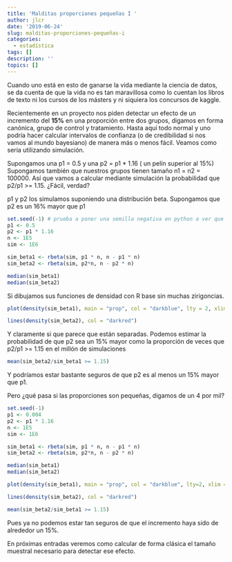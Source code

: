 ```yaml
---
title: 'Malditas proporciones pequeñas I '
author: jlcr
date: '2019-06-24'
slug: malditas-proporciones-pequeñas-i
categories:
  - estadística
tags: []
description: ''
topics: []
---
```



Cuando uno está en esto de ganarse la vida mediante la ciencia de datos, se da cuenta de que la vida no es tan maravillosa como lo cuentan los libros de texto ni los cursos de los másters y ni siquiera los concursos de kaggle. 

Recientemente en un proyecto nos piden detectar un efecto de un incremento del **15%** en una proporción entre dos grupos, digamos en forma canónica, grupo de control y tratamiento.  Hasta aquí todo normal y uno podría hacer calcular intervalos de confianza (o de credibilidad si nos vamos al mundo bayesiano) de manera más o menos fácil. Veamos como sería utilizando simulación.

Supongamos una p1 = 0.5 y una p2 = p1 * 1.16 ( un pelín superior al 15%) Supongamos también que nuestros grupos tienen tamaño n1 = n2 = 100000. Así que vamos a calcular mediante simulación la probabilidad que p2/p1 >= 1.15. ¿Fácil, verdad? 

p1 y p2 los simulamos suponiendo una distribución beta. Supongamos que p2 es un 16% mayor que p1
```r
set.seed(-1) # prueba a poner una semilla negativa en python a ver que pasa
p1 <- 0.5
p2 <- p1 * 1.16
n <- 1E5
sim <- 1E6

sim_beta1 <- rbeta(sim, p1 * n, n - p1 * n)
sim_beta2 <- rbeta(sim, p2*n, n - p2 * n)

median(sim_beta1)
median(sim_beta2)

```

Si dibujamos sus funciones de densidad con R base sin muchas zirigoncias.


```r
plot(density(sim_beta1), main = "prop", col = "darkblue", lty = 2, xlim = c(0.45, 0.6))

lines(density(sim_beta2), col = "darkred")
```

Y claramente si que parece que están separadas. Podemos estimar la probabilidad de que p2 sea un 15% mayor como la proporción de veces que p2/p1 >= 1.15 en el millón de simulaciones

```r
mean(sim_beta2/sim_beta1 >= 1.15)
```

Y podríamos estar bastante seguros de que p2 es al menos un 15% mayor que p1. 

Pero ¿qué pasa si las proporciones son pequeñas, digamos de un 4 por mil?


```r
set.seed(-1)
p1 <- 0.004
p2 <- p1 * 1.16
n <- 1E5
sim <- 1E6

sim_beta1 <- rbeta(sim, p1 * n, n - p1 * n)
sim_beta2 <- rbeta(sim, p2*n, n - p2 * n)

median(sim_beta1)
median(sim_beta2)
```



```r
plot(density(sim_beta1), main = "prop", col = "darkblue", lty=2, xlim = c(0.003, 0.006)  )

lines(density(sim_beta2), col = "darkred")
```

```r
mean(sim_beta2/sim_beta1 >= 1.15)
```

Pues ya no podemos estar tan seguros de que el incremento haya sido de alrededor un 15%.

En próximas entradas veremos como calcular de forma clásica el tamaño muestral necesario para detectar ese efecto. 
